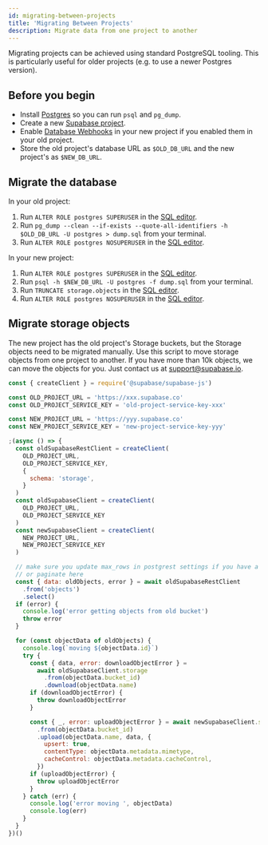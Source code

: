 ```yaml
---
id: migrating-between-projects
title: 'Migrating Between Projects'
description: Migrate data from one project to another
---
```


Migrating projects can be achieved using standard PostgreSQL tooling. This is particularly useful for older projects (e.g. to use a newer Postgres version).

## Before you begin

- Install [Postgres](https://www.postgresql.org/download/) so you can run `psql` and `pg_dump`.
- Create a new [Supabase project](https://app.supabase.com).
- Enable [Database Webhooks](https://app.supabase.com/project/_/database/hooks) in your new project if you enabled them in your old project.
- Store the old project's database URL as `$OLD_DB_URL` and the new project's as `$NEW_DB_URL`.

## Migrate the database

In your old project:
1. Run `ALTER ROLE postgres SUPERUSER` in the [SQL editor](https://app.supabase.com/project/_/sql).
1. Run `pg_dump --clean --if-exists --quote-all-identifiers -h $OLD_DB_URL -U postgres > dump.sql` from your terminal.
1. Run `ALTER ROLE postgres NOSUPERUSER` in the [SQL editor](https://app.supabase.com/project/_/sql).

In your new project:
1. Run `ALTER ROLE postgres SUPERUSER` in the [SQL editor](https://app.supabase.com/project/_/sql).
1. Run `psql -h $NEW_DB_URL -U postgres -f dump.sql` from your terminal.
1. Run `TRUNCATE storage.objects` in the [SQL editor](https://app.supabase.com/project/_/sql).
1. Run `ALTER ROLE postgres NOSUPERUSER` in the [SQL editor](https://app.supabase.com/project/_/sql).

## Migrate storage objects

The new project has the old project's Storage buckets, but the Storage objects need to be migrated manually. Use this script to move storage objects from one project to another. If you have more than 10k objects, we can move the objects for you. Just contact us at [support@supabase.io](mailto:support@supabase.io).

```js
const { createClient } = require('@supabase/supabase-js')

const OLD_PROJECT_URL = 'https://xxx.supabase.co'
const OLD_PROJECT_SERVICE_KEY = 'old-project-service-key-xxx'

const NEW_PROJECT_URL = 'https://yyy.supabase.co'
const NEW_PROJECT_SERVICE_KEY = 'new-project-service-key-yyy'

;(async () => {
  const oldSupabaseRestClient = createClient(
    OLD_PROJECT_URL,
    OLD_PROJECT_SERVICE_KEY,
    {
      schema: 'storage',
    }
  )
  const oldSupabaseClient = createClient(
    OLD_PROJECT_URL,
    OLD_PROJECT_SERVICE_KEY
  )
  const newSupabaseClient = createClient(
    NEW_PROJECT_URL,
    NEW_PROJECT_SERVICE_KEY
  )

  // make sure you update max_rows in postgrest settings if you have a lot of objects
  // or paginate here
  const { data: oldObjects, error } = await oldSupabaseRestClient
    .from('objects')
    .select()
  if (error) {
    console.log('error getting objects from old bucket')
    throw error
  }

  for (const objectData of oldObjects) {
    console.log(`moving ${objectData.id}`)
    try {
      const { data, error: downloadObjectError } =
        await oldSupabaseClient.storage
          .from(objectData.bucket_id)
          .download(objectData.name)
      if (downloadObjectError) {
        throw downloadObjectError
      }

      const { _, error: uploadObjectError } = await newSupabaseClient.storage
        .from(objectData.bucket_id)
        .upload(objectData.name, data, {
          upsert: true,
          contentType: objectData.metadata.mimetype,
          cacheControl: objectData.metadata.cacheControl,
        })
      if (uploadObjectError) {
        throw uploadObjectError
      }
    } catch (err) {
      console.log('error moving ', objectData)
      console.log(err)
    }
  }
})()
```

